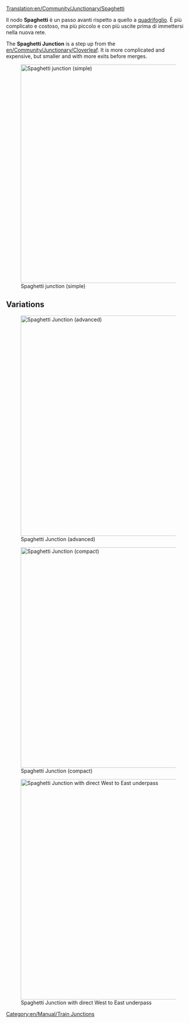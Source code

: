 [[Translation:en/Community/Junctionary/Spaghetti]]

{{it/Community/Junctionary/Nodi ferroviari}}
Il nodo '''Spaghetti''' è un passo avanti rispetto a quello a [[it/Community/Junctionary/Quadrifoglio|quadrifoglio]]. È più complicato e costoso, ma più piccolo e con più uscite prima di immettersi nella nuova rete.

The '''Spaghetti Junction''' is a step up from the [[en/Community/Junctionary/Cloverleaf]].  It is more complicated and expensive, but smaller and with more exits before merges.

[[File:en/Community/Junctionary/Spaghetti.png|none|thumb|595px|Spaghetti junction (simple)]]

{{en/Community/Junctionary/Junction Criteria|Expensive|3|1|0|1|1|0|1|0|0|2|0||Broken down trains only affect left hand turns in one axis.|
*Handle a large number of trains at a time.
*Functions as a U in 2 of the 4 primary directions.
*Takes up a large amount of space.
*Trains merge before they split in one axis.
*Make it so your longest train can fit completely into one of the turning tracks without blocking the main line behind it.
*Area: 16 x 16
}}

==Variations==
[[File:en/Community/Junctionary/Spaghetti 2.png|none|thumb|600px|Spaghetti Junction (advanced)]]

[[File:en/Community/Junctionary/Spaghetti compact.jpeg|none|thumb|600px|Spaghetti Junction (compact)]]

[[File:en/Community/Junctionary/Altered spaghetti.png|none|thumb|600px|Spaghetti Junction with direct West to East underpass]]

[[Category:en/Manual/Train Junctions]]